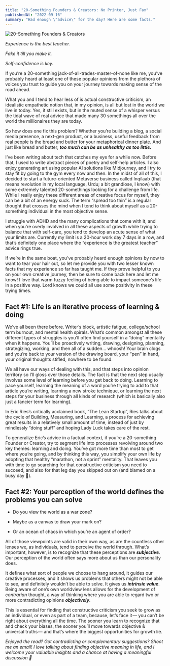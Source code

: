 ```yaml
---
title: "20-Something Founders & Creators: No Printer, Just Fax"
publishedAt: "2022-09-16"
summary: "Had enough \"advice\" for the day? Here are some facts."
---
```

![20-Something Founders & Creators](/images/medium/20SomethingFounders.jpg)

*Experience is the best teacher.*

*Fake it till you make it.*

*Self-confidence is key.*

If you’re a 20-something jack-of-all-trades-master-of-none like me, you’ve probably heard at least one of these popular opinions from the plethora of voices you trust to guide you on your journey towards making sense of the road ahead.

What you and I tend to hear less of is actual constructive criticism, an idealistic empathetic notion that, in my opinion, is all but lost in the world we live in today. Yes, it still exists, but in the muted sense of a whisper versus the tidal wave of real advice that made many 30 somethings all over the world the millionaires they are today.

So how does one fix this problem? Whether you’re building a blog, a social media presence, a next-gen product, or a business, useful feedback from real people is the bread and butter for your metaphorical dinner plate. And just like bread and butter, ***too much can be as unhealthy as too little.***

I’ve been writing about tech that catches my eye for a while now. Before that, I used to write abstract pieces of poetry and self-help articles. I also enjoy generating art using popular AI solutions like Midjourney, and I try to stay fit by going to the gym every now and then. In the midst of all of this, I decided to start a future-oriented Metaverse business called Inqilaab (that means revolution in my local language, Urdu; a bit grandiose, I know) with some extremely talented 20-somethings looking for a challenge from life. While I really enjoy these different areas of creative focus for myself, they can be a bit of an energy suck. The term “spread too thin” is a regular thought that crosses the mind when I tend to think about myself as a 20-something individual in the most objective sense.

I struggle with ADHD and the many complications that come with it, and when you’re overly involved in all these aspects of growth while trying to balance that with self-care, you tend to develop an acute sense of what your limits are. Currently my limit is a 20-hour work day 7 days in a row, and that’s definitely one place where the “experience is the greatest teacher” advice rings true.

If we’re in the same boat, you’ve probably heard enough opinions by now to want to tear your hair out, so let me provide you with two lesser known facts that my experience so far has taught me. If they prove helpful to you on your own creative journey, then be sure to come back here and let me know! I love that warm fuzzy feeling of being able to impact someone’s life in a positive way. Lord knows we could all use some positivity in these trying times.

## Fact #1: Life is an iterative process of learning & doing

We’ve all been there before. Writer’s block, artistic fatigue, college/school term burnout, and mental health spirals. What’s common amongst all these different types of struggles is you’ll often find yourself in a “doing” mentality when it happens. You’ll be proactively writing, drawing, designing, planning, strategizing, working, and then all of a sudden… whoosh! Your brain clogs and you’re back to your version of the drawing board, your “pen” in hand, your original thoughts stifled, nowhere to be found.

We all have our ways of dealing with this, and that steps into opinion territory so I’ll gloss over those details. The fact is that the next step usually involves some level of learning before you get back to doing. Learning to pace yourself, learning the meaning of a word you’re trying to add to that article you’re writing, learning a new stroke technique, or learning the next steps for your business through all kinds of research (which is basically also just a fancier term for learning).

In Eric Ries’s critically acclaimed book, “The Lean Startup”, Ries talks about the cycle of Building, Measuring, and Learning, a process for achieving great results in a relatively small amount of time, instead of just by mindlessly “doing stuff” and hoping Lady Luck takes care of the rest.

To generalize Eric’s advice in a factual context, if you’re a 20-something Founder or Creator, try to segment life into processes revolving around two key themes: learning and doing. You’ve got more time than most to get where you’re going, and by thinking this way, you simplify your own life by adopting that healthy “marathon, not a sprint” mentality. That leaves you with time to go searching for that constructive criticism you need to succeed, and also for that leg day you skipped out on (and blamed on a busy day 🤕).

## Fact #2: Your perception of the world defines the problems you can solve

- Do you view the world as a war zone?

- Maybe as a canvas to draw your mark on?

- Or an ocean of chaos in which you’re an agent of order?

All of those viewpoints are valid in their own way, as are the countless other lenses we, as individuals, tend to perceive the world through. What’s important, however, is to recognize that these perceptions are ***subjective***. Our perception of the world often says more about us than our personality does.

It defines what sort of people we choose to hang around, it guides our creative processes, and it shows us problems that others might not be able to see, and definitely wouldn’t be able to solve. It gives us ***intrinsic value***. Being aware of one’s own worldview lens allows for the development of *contrarian* thought, a way of thinking where you are able to regard two or more contradicting opinions ***objectively***.

This is essential for finding that constructive criticism you seek to grow as an individual, or even as part of a team, because, let’s face it — you can’t be right about everything all the time. The sooner you learn to recognize that and check your biases, the sooner you’ll move towards objective & universal truths — and that’s where the biggest opportunities for growth lie.

*Enjoyed the read? Got contradicting or complementary suggestions? Shoot me an email! I love talking about finding objective meaning in life, and I welcome your valuable insights and a chance at having a meaningful discussion 🌟*

